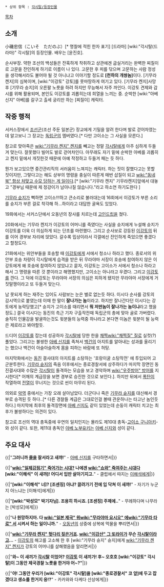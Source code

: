  * 상위 항목 : [[각시탈/등장인물]]

[[목차]]
== 소개 ==
小磯忠信（こいそ　ただのぶ）[* 명찰에 적힌 한자 표기]
[드라마] [wiki:"각시탈(드라마)" 각시탈]의 등장인물. 배우는 [윤진호].

순사부장. 약한 조선의 백성들은 잔혹하게 착취하고 상관에겐 굽실거리는 완벽한 찌질이로 고문을 잔인하게 하기로 이름이 나 있다. 고문한 후 피를 닦으며 고문하는 사람 정성을 생각해서라도 불어야 될 것 아니냐고 이야기할 정도로 '''[천하의 개쌍놈]'''이다. [기무라 켄지]의 심복이며, [wiki:"이강토" 강토]를 못마땅하게 여기고 있다. [기무라 켄지]사망후 [기무라 슌지]의 오른팔 노릇을 하려 하지만 무능해서 자주 까인다. 이강토 견제와 감시를 위해 활용되며, 본인도 이강토를 괴롭히는데 희열을 느끼는 중. 순박한 [wiki:"아베 신지" 아베]를 갈구고 출세 궁리만 하는 [찌질이] 캐릭터.

== 작중 행적 ==
서커스장에서 [[조선군]](조선 주둔 일본군) 장교에게 기밀을 알려 한다며 발로 걷어차였는데 알고보니 그 장교는 [[독립군]]의 멤버였다.[* 다만 고이소는 그 사실을 모른다.]

참고로 맞아죽은 [[wiki:"기무라 켄지" 켄지]]를 빼고는 정말 [[각시탈]]에게 아주 심하게 두들겨 맞는다. 잘못했다 빌어도 발로 걷어차인다. 아무래도 자기 밑에 순박한 아베를 괴롭히고 켄지 밑에서 개짓한것 때문에 아예 작정하고 두들겨 패는 듯 하다.

뭔가 보고있으면 중간관리직의 서러움이 느껴지는 캐릭터. 하는 짓이 잘했다고는 못할 짓이지만, 그렇다고는 해도 상부의 명령을 충실이 따른게 매번 삽질이 되고 [[wiki:"동네북" 항상 처맞고 수모 당하는 게 일이다]].[* [wiki:"기무라 켄지" 기무라켄지]앞에서 대놓고 "경부님 때문에 제 정강이가 남아나질 않습니다."라고 하소연 하기도한다 ]

[[기무라 슌지]]가 뻑하면 고이소!!!하고 큰소리로 불러대는데 16회에서 이강토가 부른 소리를 슌지가 부른 걸로 착각해 하...하이라고 대답한 굴욕도 있었다.

19화에서는 서커스단에서 오동년의 장사를 치르는데 [[고인드립]]을 쳤다.

20화에서는 기무라 켄지가 이강토의 어머니를 죽였다는 사실을 슌지에게 누설해 슌지가 이강토를 더욱 더 의심하게 되는 단초를 마련했다. 그리고 순사보로 강등된 [[이강토]]의 뒤를 이어 경부보 자리에 앉았다. 갈수록 밉상이라서 각갤에선 잔인하게 죽었으면 좋겠다고 할정도다.

21화에서는 위안부들을 호송할 때 [[이강토]]에게 서에서 청소나 하라고 했다. 종로서의 위안부 호송 차량이 각시탈에게 습격을 받은 뒤 무라야마 서장이 호송에 참여하지 않은 이강토에게 왜 호송에 참여하지 않았냐고 묻자, 이강토는 고이소가 서에서 청소나 하라고 해서 그 명령을 따른 것 뿐이라고 해명했지만, 고이소는 아니라고 우겼다. 그리고 [[이강토]]를 깐다. 그 덕에 이강토는 무라야마 서장의 의심은 피하게 됐지만 무라야마 서장에게 거짓말쟁이라고 또 두들겨 맞는다.

남 못되게 하는 재주는 있어도 사람보는 눈은 별로 없는듯 하다. 이시다 순사를 강토의 감시역으로 붙였는데 이때 한 말이 '''잘나가는 놈'''이라고. 하지만 잘나간다던 이시다는 강토에게 농락당했고[* 슌지가 고이소를 때리면서 '''뭐 저딴놈이 잘나가는 놈이냐'''라고 했을정도.] 결국 이시다는 동진의 측근 기자 구출작전때 독립군의 총에 맞아 골로 가버렸다. 솔직히 인물감을 발굴하는것도 윗분들의 능력중 하나라고 본다면 이놈은 윗분이 될 능력은 제로라고 봐야할듯. 

드디어 [[이강토]]를 잡는데 성공하자 [[각시탈]]에 당한 한을 [[채찍]][[wiki:"채찍질" 질]]로 실컷(?) 풀었다. 그리고는 불쌍한 [[아베 신지]]를 족쳐서 [[백건]]의 아지트를 알아내는 성과를 올리기는 했으나 백건이 아슬아슬하게 몸을 피하는 바람에 또 허탕.

마지막화에서는 [[동진]] 결사대의 아지트를 소탕하는 '호랑이굴 소탕작전' 에 투입되어 고군분투한다. [[기무라 슌지]]의 죽음 이후에서는 종로경찰서에 상주하다가 마지막 장면인 동진결사대와 수많은 [[각시탈]]이 돌격하는 모습을 보고 경악하며 [[wiki:"우주방어" 방어]]를 지시한다[* 어깨의 계급장을 보면 경부로 승진한 것으로 보인다.]. 하지만 뒤에서 [[폭탄]]이 작열하여 [[전열]]이 무너지는 것으로 씬이 마무리 된다.

의외로 [[악역]] 중에서는 가장 오래 살아남았다. 더군다나 죽은 [[기무라 슌지]]를 대신해서 경부로 승격된 듯 하다..[* 다른 경찰들 계급은 그대로인걸 볼때 관운하나는 타고난 놈인듯하다.]
마지막에 최후의 돌격장면에 [[아베 신지]]도 같이 있었는데 순둥이 캐릭터 치고는 최후가 불쌍하다는 의견이 있다.

참고로 조선의 역대 총독중에 우연의 일치인지는 몰라도 제10대 총독-[[고이소 구니아키]]-와 성이 같다. 또한, 제11대 총독인 [[아베 노부유키]]는 [[아베 신지]]와 성이 같다.

== 주요 대사 ==
{{|"'''그러니까 [[줄]]을 잘서라고 새꺄!'''" - [[아베 신지]]를 구타하면서|}}

{{|"'''[[wiki:"일제강점기" 죽어가는 시대?]] 나에겐 [[wiki:"쇼와" 죽여주는 시대]]다 [wiki:"이해석" 이 새꺄]! 어디서 입만 살아기지고.'''" - 클럽에서 따지는 [[이해석]]에게|}}

{{|"'''[wiki:"이해석" 너]? [조센징] 아냐? 끌려가기 전에 입 닥쳐 이 새꺄!'''" - 자기가 누군지 아느냐는 [이해석]에게|}}

{{|"'''[wiki:"박성모" 박기자님]. 조용히 하시죠. [조센징] 주제에..'''" - 무례하다며 나무라는 [박성모]에게|}}

{{|"'''나 원망하지마. 다 [[wiki:"일본 제국" 위]][[wiki:"무라야마 요시오" 에]][[wiki:"기무라 타로" 서]] 시켜서 하는 일이니까.'''" - [[오동년]]의 상중에 상복에 먹물을 뿌리면서|}}

{{|"'''[[wiki:"기무라 켄지" 헛다리 짚은거죠]]. [[wiki:"이강산" 그 또라이]]가 무슨 [[각시탈]]이라고...''' - [[이강토]]의 해고를 고소해 한 후 [wiki:"기무라 슌지" 슌지]에게 [[wiki:"기무라 켄지" 켄지]]가 강토의 어머니를 살해했음을 알리면서|}}

{{|"''' 와~ 이 새끼가 [[각시탈]] 이었어? [[이강토]] 이 새끼가! 후~ 오호호   [wiki:"이강토" 각시탈]이 그동안 제국경찰 노릇을 한거야 어~?"'''|}}

{{|"'''야! 그동안 우리가 [wiki:"이강토" 각시탈]을 [wiki:"종로경찰서" 코 앞]에 두고 잡겠다고 생쇼를 한거지 응!?'''" - 카카와와 다케다 산상에게|}}
